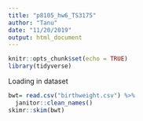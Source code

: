 ```yaml
---
title: "p8105_hw6_TS3175"
author: "Tanu"
date: "11/20/2019"
output: html_document
---
```


```r
knitr::opts_chunk$set(echo = TRUE)
library(tidyverse)
```

Loading in dataset

```r
bwt= read.csv("birthweight.csv") %>% 
  janitor::clean_names()
skimr::skim(bwt)
```


